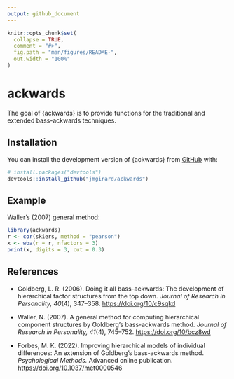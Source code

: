 ---
output: github_document
---

<!-- README.md is generated from README.Rmd. Please edit that file -->

```{r, include = FALSE}
knitr::opts_chunk$set(
  collapse = TRUE,
  comment = "#>",
  fig.path = "man/figures/README-",
  out.width = "100%"
)
```

# ackwards

<!-- badges: start -->
<!-- badges: end -->

The goal of {ackwards} is to provide functions for the traditional and extended bass-ackwards techniques.

## Installation

You can install the development version of {ackwards} from [GitHub](https://github.com/) with:

``` r
# install.packages("devtools")
devtools::install_github("jmgirard/ackwards")
```

## Example

Waller's (2007) general method:

```{r example}
library(ackwards)
r <- cor(skiers, method = "pearson")
x <- wba(r = r, nfactors = 3)
print(x, digits = 3, cut = 0.3)
```

## References

- Goldberg, L. R. (2006). Doing it all bass-ackwards: The development of hierarchical factor structures from the top down. *Journal of Research in Personality, 40*(4), 347–358. <https://doi.org/10/c9sqkd>

- Waller, N. (2007). A general method for computing hierarchical component structures by Goldberg's bass-ackwards method. *Journal of Research in Personality, 41*(4), 745–752. <https://doi.org/10/bcz8wd>

- Forbes, M. K. (2022). Improving hierarchical models of individual differences: An extension of Goldberg's bass-ackwards method. *Psychological Methods.* Advanced online publication. <https://doi.org/10.1037/met0000546>
